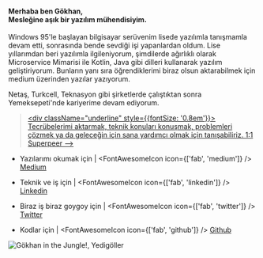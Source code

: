 #### Merhaba ben Gökhan,<br /> Mesleğine aşık bir yazılım mühendisiyim.


Windows 95'le başlayan bilgisayar serüvenim lisede yazılımla tanışmamla devam etti, sonrasında bende sevdiği işi yapanlardan oldum. 
Lise yıllarımdan beri yazılımla ilgileniyorum, şimdilerde ağırlıklı olarak Microservice Mimarisi ile Kotlin, Java gibi dilleri kullanarak yazılım geliştiriyorum. 
Bunların yanı sıra öğrendiklerimi biraz olsun aktarabilmek için medium üzerinden yazılar yazıyorum.

Netaş, Turkcell, Teknasyon gibi şirketlerde çalıştıktan sonra Yemeksepeti'nde kariyerime devam ediyorum.

> [ <div className="underline" style={{fontSize: '0.8em'}}> Tecrübelerimi aktarmak, teknik konuları konuşmak, problemleri çözmek ya da geleceğin için sana yardımcı olmak için tanışabiliriz. 1:1 Superpeer ⟶</div>](https://superpeer.com/gokhana) 


* Yazılarımı okumak için | <FontAwesomeIcon icon={['fab', 'medium']} /> [Medium](https://gokhana.medium.com/)

* Teknik ve iş için | <FontAwesomeIcon icon={['fab', 'linkedin']} /> [Linkedin](https://www.linkedin.com/in/gokhan-a/)

* Biraz iş biraz goygoy için | <FontAwesomeIcon icon={['fab', 'twitter']} /> [Twitter](https://twitter.com/g_khana)

* Kodlar için | <FontAwesomeIcon icon={['fab', 'github']} /> [Github](https://github.com/G-khan)


![Gökhan in the Jungle!, Yedigöller](./gokhan.jpg "Yedigöller")
